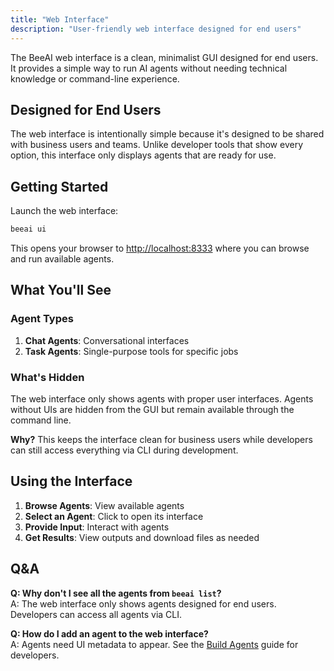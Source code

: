 ```yaml
---
title: "Web Interface"
description: "User-friendly web interface designed for end users"
---
```


The BeeAI web interface is a clean, minimalist GUI designed for end users. It provides a simple way to run AI agents without needing technical knowledge or command-line experience.

## Designed for End Users

The web interface is intentionally simple because it's designed to be shared with business users and teams. Unlike developer tools that show every option, this interface only displays agents that are ready for use.

## Getting Started

Launch the web interface:

```bash
beeai ui
```

This opens your browser to [http://localhost:8333](http://localhost:8333) where you can browse and run available agents.

## What You'll See

### Agent Types

1. **Chat Agents**: Conversational interfaces
2. **Task Agents**: Single-purpose tools for specific jobs

### What's Hidden

The web interface only shows agents with proper user interfaces. Agents without UIs are hidden from the GUI but remain available through the command line.

**Why?** This keeps the interface clean for business users while developers can still access everything via CLI during development.

## Using the Interface

1. **Browse Agents**: View available agents
2. **Select an Agent**: Click to open its interface  
3. **Provide Input**: Interact with agents
4. **Get Results**: View outputs and download files as needed

## Q&A

**Q: Why don't I see all the agents from `beeai list`?**  
A: The web interface only shows agents designed for end users. Developers can access all agents via CLI.

**Q: How do I add an agent to the web interface?**  
A: Agents need UI metadata to appear. See the [Build Agents](/how-tos/build-agents) guide for developers.